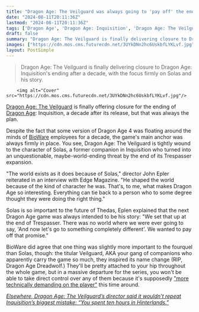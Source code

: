 ```yaml
---
title: "Dragon Age: The Veilguard was always going to 'pay off' the ending and 'promise' of Inquisition's DLC"
date: "2024-08-11T20:11:36Z"
lastmod: "2024-08-11T20:11:36Z"
tags: ['Dragon Age', 'Dragon Age: Inquisition', 'Dragon Age: The Veilguard', 'BioWare', 'Solas', 'RPG', 'Video Games']
draft: false
summary: "Dragon Age: The Veilguard is finally delivering closure to Dragon Age: Inquisition's ending after a decade, with the focus firmly on Solas and his story."
images: ["https://cdn.mos.cms.futurecdn.net/3UYkDNn2hc6UskbfLYKLvf.jpg"]
layout: PostSimple
---
```

> Dragon Age: The Veilguard is finally delivering closure to Dragon Age: Inquisition's ending after a decade, with the focus firmly on Solas and his story.


        <img alt="Cover" src="https://cdn.mos.cms.futurecdn.net/3UYkDNn2hc6UskbfLYKLvf.jpg"/>
        
[Dragon Age: The Veilguard](https://www.gamesradar.com/dragon-age-4-confirmed-release-date-solas-wishlist-news/) is finally offering closure for the ending of [Dragon Age](https://www.gamesradar.com/tag/dragon-age/): Inquisition, a decade after its release, but that was always the plan.

Despite the fact that some version of Dragon Age 4 was floating around the minds of [BioWare](https://www.gamesradar.com/tag/bioware/) employees for a decade, the game's main anchor was always firmly in place. You see, Dragon Age: The Veilguard is tightly wound to the character of Solas, a former companion in Inquisition who turned into an unquestionable, maybe-world-ending threat by the end of its Trespasser expansion.

"The world exists as it does because of Solas," director John Epler reiterated in an interview with Edge Magazine. "He shaped the world because of the kind of character he was. That's, to me, what makes Dragon Age so interesting. Everything can tie back to a person who to some degree thought they were doing the right thing." 

Solas is so important to the future of Thedas, Eplen explained that the next Dragon Age game was always intended to be his story: "We set that up at the end of Trespasser. There was no world where we were ever going to say, 'And now let's go to something completely different'. We wanted to pay off that promise."

BioWare did agree that one thing was slightly more important to the fourquel than Solas, though: the titular Veilguard, AKA your gang of companions who apparently carry the game so much, they inspired its name change (RIP, Dragon Age Dreadwolf.) They'll be pretty attached to your hip throughout the whole game, but in a massive departure for the series, you won't be able to take direct control over any of them because it's supposedly ["more technically demanding on the player"](https://www.gamesradar.com/games/dragon-age/dragon-age-the-veilguard-wont-let-you-control-your-companions-because-you-cant-handle-it-this-is-a-much-higher-actions-per-minute-game/) this time around.

[<em>Elsewhere, Dragon Age: The Veilguard’s director said it wouldn’t repeat Inquisition’s biggest mistake: “You spent ten hours in Hinterlands.”</em>](https://www.gamesradar.com/games/dragon-age/dragon-age-the-veilguard-director-says-the-rpg-wont-repeat-inquisitions-most-infamous-mistake-you-spent-ten-hours-in-the-hinterlands/)
        
